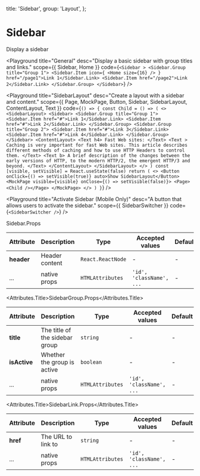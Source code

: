 
  title: 'Sidebar',
  group: 'Layout',
};

# Sidebar

Display a sidebar

<Playground
  title="General"
  desc="Display a basic sidebar with group titles and links."
  scope={{ Sidebar, Home }}
  code={`
<Sidebar >
  <Sidebar.Group title="Group 1">
    <Sidebar.Item icon={ <Home size={16} /> } href="/page1">Link 1</Sidebar.Link>
    <Sidebar.Item href="/page2">Link 2</Sidebar.Link>
  </Sidebar.Group>
</Sidebar>
`}
/>

<Playground
  title="SidebarLayout"
  desc="Create a layout with a sidebar and content."
  scope={{ Page, MockPage, Button, Sidebar, SidebarLayout, ContentLayout, Text }}
  code={`
() => {
  const Child = () => (
    <>
<SidebarLayout>
  <Sidebar>
    <Sidebar.Group title="Group 1">
      <Sidebar.Item href="#">Link 1</Sidebar.Link>
      <Sidebar.Item href="#">Link 2</Sidebar.Link>
    </Sidebar.Group>
      <Sidebar.Group title="Group 2">
      <Sidebar.Item href="#">Link 3</Sidebar.Link>
      <Sidebar.Item href="#">Link 4</Sidebar.Link>
    </Sidebar.Group>
  </Sidebar>
  <ContentLayout>
   <Text h4>
    Fast Web sites:
    </Text>
    <Text >
    Caching is very important for fast Web sites. This article describes different methods of caching and how to use HTTP Headers to control them.
    </Text>
    <Text b>
    A brief description of the changes between the early versions of HTTP, to the modern HTTP/2, the emergent HTTP/3 and beyond.
    </Text>
  </ContentLayout>
</SidebarLayout>
    </>
  )
  const [visible, setVisible] = React.useState(false)
  return (
    <>
      <Button onClick={() => setVisible(true)} auto>Show SidebarLayout</Button>
      <MockPage visible={visible} onClose={() => setVisible(false)}>
        <Page><Child /></Page>
      </MockPage>
    </>
  )
}
`}
/>

<Playground
  title="Activate Sidebar (Mobile Only)"
  desc="A button that allows users to activate the sidebar."
  scope={{ SidebarSwitcher }}
  code={`
<SidebarSwitcher />
`}
/>

<Attributes edit="/app/components/sidebar.mdx">
<Attributes.Title>Sidebar.Props</Attributes.Title>

| Attribute  | Description    | Type              | Accepted values          | Default |
| ---------- | -------------- | ----------------- | ------------------------ | ------- |
| **header** | Header content | `React.ReactNode` | -                        | -       |
| ...        | native props   | `HTMLAttributes`  | `'id', 'className', ...` | -       |

<Attributes.Title>SidebarGroup.Props</Attributes.Title>

| Attribute    | Description                    | Type             | Accepted values          | Default |
| ------------ | ------------------------------ | ---------------- | ------------------------ | ------- |
| **title**    | The title of the sidebar group | `string`         | -                        | -       |
| **isActive** | Whether the group is active    | `boolean`        | -                        | -       |
| ...          | native props                   | `HTMLAttributes` | `'id', 'className', ...` | -       |

<Attributes.Title>SidebarLink.Props</Attributes.Title>

| Attribute | Description        | Type             | Accepted values          | Default |
| --------- | ------------------ | ---------------- | ------------------------ | ------- |
| **href**  | The URL to link to | `string`         | -                        | -       |
| ...       | native props       | `HTMLAttributes` | `'id', 'className', ...` | -       |

</Attributes>
